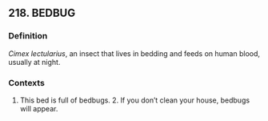 ## 218. BEDBUG
### Definition
<i>Cimex lectularius</i>, an insect that lives in bedding and feeds on human blood, usually at night.

### Contexts
1. This bed is full of bedbugs. 2. If you don’t clean your house, bedbugs will appear.

